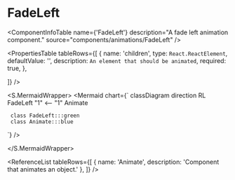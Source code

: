 

<Meta title="ApplicationModel/Components/Animations/FadeLeft/docs" />

# FadeLeft

<ComponentInfoTable
  name={'FadeLeft'}
  description="A fade left animation component."
  source="components/animations/FadeLeft"
/>

<PropertiesTable
  tableRows={[
     {
      name: 'children',
      type: `React.ReactElement`,
      defaultValue: '',
      description: `An element that should be animated`,
      required: true,
    },

]}
/>

<S.MermaidWrapper>
<Mermaid
  chart={`
     classDiagram
     direction RL
     FadeLeft "1" <-- "1" Animate

     class FadeLeft:::green
     class Animate:::blue

`}
/>

</S.MermaidWrapper>

<ReferenceList
  tableRows={[
    { name: 'Animate', description: 'Component that animates an object.' },
  ]}
/>
